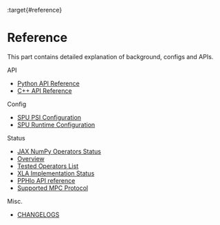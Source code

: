 :target{#reference}

# <Target id="id1" />Reference

This part contains detailed explanation of background, configs and APIs.

<TableOfContents>


  <p className="caption">
    API
  </p>

  - [Python API Reference](py_api.mdx)
  - [C++ API Reference](cpp_api.mdx)
</TableOfContents>

<TableOfContents>


  <p className="caption">
    Config
  </p>

  - [SPU PSI Configuration](psi_config.mdx)
  - [SPU Runtime Configuration](runtime_config.mdx)
</TableOfContents>

<TableOfContents>


  <p className="caption">
    Status
  </p>

  - [JAX NumPy Operators Status](np_op_status.mdx)
  - [Overview](np_op_status.mdx#overview)
  - [Tested Operators List](np_op_status.mdx#tested-operators-list)
  - [XLA Implementation Status](xla_status.mdx)
  - [PPHlo API reference](pphlo_doc.mdx)
  - [Supported MPC Protocol](mpc_status.mdx)
</TableOfContents>

<TableOfContents>


  <p className="caption">
    Misc.
  </p>

  - [CHANGELOGS](change_log.mdx)
</TableOfContents>
